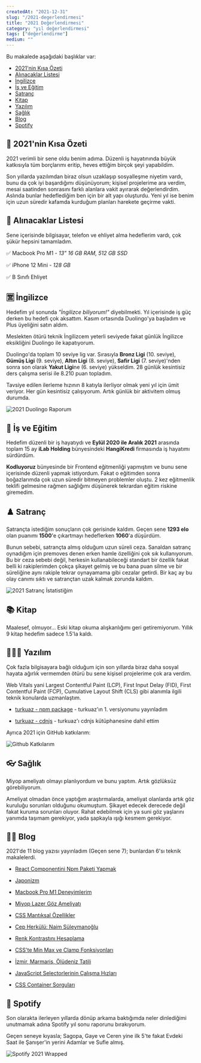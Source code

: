 ```yaml
---
createdAt: "2021-12-31"
slug: "/2021-degerlendirmesi"
title: "2021 Değerlendirmesi"
category: "yıl değerlendirmesi"
tags: ["değerlendirme"]
medium: ""
---
```


Bu makalede aşağıdaki başlıklar var:

- <a href="#2021nin-kisa-ozeti">2021'nin Kısa Özeti</a>
- <a href="#alinacaklar-listesi">Alınacaklar Listesi</a>
- <a href="#ingilizce">İngilizce</a>
- <a href="#is-ve-egitim">İş ve Eğitim</a>
- <a href="#satranc">Satranç</a>
- <a href="#kitap">Kitap</a>
- <a href="#yazilim">Yazılım</a>
- <a href="#saglik">Sağlık</a>
- <a href="#blog">Blog</a>
- <a href="#spotify">Spotify</a>

## 💠 2021'nin Kısa Özeti

2021 verimli bir sene oldu benim adıma. Düzenli iş hayatınında büyük katkısıyla tüm borçlarımı eritip, heves ettiğim birçok şeyi yapabildim.

Son yıllarda yazılımdan biraz olsun uzaklaşıp sosyalleşme niyetim vardı, bunu da çok iyi başardığımı düşünüyorum; kişisel projelerime ara verdim, mesai saatinden sonrasını farklı alanlara vakit ayırarak değerlendirdim. Aslında bunlar hedeflediğim ben için bir alt yapı oluşturdu. Yeni yıl ise benim için uzun süredir kafamda kurduğum planları harekete geçirme vakti.

## 🛒 Alınacaklar Listesi

Sene içerisinde bilgisayar, telefon ve ehliyet alma hedeflerim vardı, çok şükür hepsini tamamladım.

✅ Macbook Pro M1 - _13" 16 GB RAM, 512 GB SSD_

✅ iPhone 12 Mini - _128 GB_

✅ B Sınıfı Ehliyet

## 🈺 İngilizce

Hedefim yıl sonunda _"İngilizce biliyorum!"_ diyebilmekti. Yıl içerisinde iş güç derken bu hedefi çok aksattım. Kasım ortasında Duolingo'ya başladım ve Plus üyeliğini satın aldım.

Meslekten ötürü teknik İngilizcem yeterli seviyede fakat günlük İngilizce eksikliğini Duolingo ile kapatıyorum.

Duolingo'da toplam 10 seviye lig var. Sırasıyla **Bronz Ligi** (10. seviye), **Gümüş Ligi** (9. seviye), **Altın Ligi** (8. seviye), **Safir Ligi** (7. seviye)'nden sonra son olarak **Yakut Ligi**ne (6. seviye) yükseldim. 28 günlük kesintisiz ders çalışma serisi ile 8.210 puan topladım.

Tavsiye edilen ilerleme hızının 8 katıyla ilerliyor olmak yeni yıl için ümit veriyor. Her gün kesintisiz çalışıyorum. Artık günlük bir aktivitem olmuş durumda.

![2021 Duolingo Raporum](/blog/2021-12-31/duolingo-2021.jpg)

## 🏢 İş ve Eğitim

Hedefim düzenli bir iş hayatıydı ve **Eylül 2020 ile Aralık 2021** arasında toplam 15 ay **iLab Holding** bünyesindeki **HangiKredi** firmasında iş hayatımı sürdürdüm.

**Kodluyoruz** bünyesinde bir Frontend eğitmenliği yapmıştım ve bunu sene içerisinde düzenli yapmak istiyordum. Fakat o eğitimden sonra boğazlarımda çok uzun süredir bitmeyen problemler oluştu. 2 kez eğitmenlik teklifi gelmesine rağmen sağlığımı düşünerek tekrardan eğitim riskine giremedim.

## ♟️ Satranç

Satrançta istediğim sonuçların çok gerisinde kaldım. Geçen sene **1293 elo** olan puanımı **1500**'e çıkartmayı hedeflerken **1060**'a düşürdüm.

Bunun sebebi, satrançta almış olduğum uzun süreli ceza. Sanaldan satranç oynadığım için premoves denen erken hamle özelliğini çok sık kullanıyorum. Bu bir ceza sebebi değil, herkesin kullanabileceği standart bir özellik fakat belli ki rakiplerimden çokça şikayet gelmiş ve bu bana puan silme ve bir süreliğine aynı rakiple tekrar oynayamama gibi cezalar getirdi. Bir kaç ay bu olay canımı sıktı ve satrançtan uzak kalmak zorunda kaldım.

![2021 Satranç İstatistiğim](/blog/2021-12-31/chess-2021.jpg)

## 📚 Kitap

Maalesef, olmuyor... Eski kitap okuma alışkanlığımı geri getiremiyorum. Yıllık 9 kitap hedefim sadece 1.5'la kaldı.

## 👨🏻‍💻 Yazılım

Çok fazla bilgisayara bağlı olduğum için son yıllarda biraz daha sosyal hayata ağırlık vermemden ötürü bu sene kişisel projelerime çok ara verdim.

Web Vitals yani Largest Contentful Paint (LCP), First Input Delay (FID), First Contentful Paint (FCP), Cumulative Layout Shift (CLS) gibi alanımla ilgili teknik konularda uzmanlaştım.

- <a href="https://www.npmjs.com/package/turkuaz" target="_blank" rel="noopener noreferrer">turkuaz - npm package</a> - turkuaz'ın 1. versiyonunu yayınladım

- <a href="https://cdnjs.com/libraries/turkuaz" target="_blank" rel="noopener noreferrer">turkuaz - cdnjs</a> - turkuaz'ı cdnjs kütüphanesine dahil ettim

Ayrıca 2021 için GitHub katkılarım:

![Github Katkılarım](/blog/2021-12-31/github-2021.png)

## 👓 Sağlık

Miyop ameliyatı olmayı planlıyordum ve bunu yaptım. Artık gözlüksüz görebiliyorum.

Ameliyat olmadan önce yaptığım araştırmalarda, ameliyat olanlarda artık göz kuruluğu sorunları olduğunu okumuştum. Şikayet edecek derecede değil fakat kuruma sorunları oluyor. Rahat edebilmek için ya suni göz yaşlarını yanımda taşımam gerekiyor, yada şapkayla ışığı kesmem gerekiyor.

## ✍🏻 Blog

2021'de 11 blog yazısı yayınladım (Geçen sene 7); bunlardan 6'sı teknik makalelerdi.

- <a href="/blog/react-componentini-npm-paketi-yapmak">React Componentini Npm Paketi Yapmak</a>

- <a href="/blog/japonizm">Japonizm</a>

- <a href="/blog/macbook-pro-m1-deneyimlerim">Macbook Pro M1 Deneyimlerim</a>

- <a href="/blog/miyop-lazer-goz-ameliyati">Miyop Lazer Göz Ameliyatı</a>

- <a href="/blog/css-mantiksal-ozellikler">CSS Mantıksal Özellikler</a>

- <a href="/blog/cep-herkulu-naim-suleymanoglu">Cep Herkülü: Naim Süleymanoğlu</a>

- <a href="/blog/renk-kontrastini-hesaplama">Renk Kontrastını Hesaplama</a>

- <a href="/blog/csste-min-max-ve-clamp-fonksiyonlari">CSS'te Min Max ve Clamp Fonksiyonları</a>

- <a href="/blog/izmir-marmaris-oludeniz-tatili">İzmir, Marmaris, Ölüdeniz Tatili</a>

- <a href="/blog/javascript-selectorlerinin-calisma-hizlari">JavaScript Selectorlerinin Çalışma Hızları</a>

- <a href="/blog/css-container-sorgulari">CSS Container Sorguları</a>

## 🎵 Spotify

Son olarakta ilerleyen yıllarda dönüp arkama baktığımda neler dinlediğimi unutmamak adına Spotify yıl sonu raporunu bırakıyorum.

Geçen seneye kıyasla; Sagopa, Gaye ve Ceren yine ilk 5'te fakat Evdeki Saat ile Şanışer'in yerini Adamlar ve Sufle almış.

![Spotify 2021 Wrapped](/blog/2021-12-31/spotify-2021.jpg)
